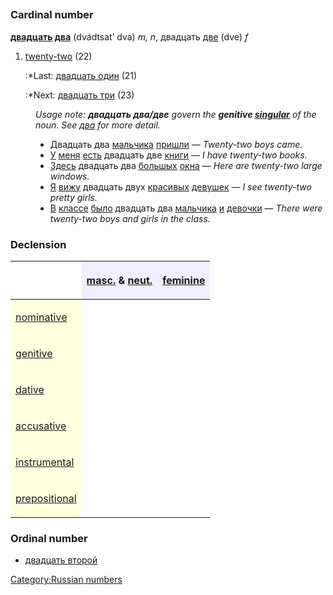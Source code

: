 =={{ru}}==
[[Category:Russian numbers]]
=== Cardinal number ===
'''[[двадцать]] [[два]]''' (dvádtsat’ dva) ''m, n'', двадцать [[две]] (dve) ''f''

#[[twenty-two]] (22)
#:*Last: [[двадцать один]] (21)
#:*Next: [[двадцать три]] (23)

:''Usage note: '''''двадцать два/две''''' govern the '''genitive [[singular]]''' of the noun. See [[два]] for more detail.''
:*Двадцать два [[мальчик|мальчика]] [[приходить|пришли]] — ''Twenty-two boys came.''
:*[[У]] [[я|меня]] [[быть|есть]] двадцать две [[книга|книги]] — ''I have twenty-two books.''
:*[[Здесь]] двадцать два [[большой|большых]] [[окно|окна]] — ''Here are twenty-two large windows.''
:*[[Я]] [[видеть|вижу]] двадцать двух [[красивый|красивых]] [[девушка|девушек]] — ''I see twenty-two pretty girls.''
:*[[В]] [[класс|классе]] [[быть|было]] двадцать два [[мальчик|мальчика]] [[и]] [[девочка|девочки]] — ''There were twenty-two boys and girls in the class.''

===Declension===
{| border="1" cellpadding="4" cellspacing="0"
!
! style="background-color: #EFEFFF" align="center"|[[masculine|masc.]] & [[neuter|neut.]]
! style="background-color: #EFEFFF" align="center"|[[feminine]]
|-
! style="background-color: #FFFFE0" align="left"|[[nominative case|nominative]]
| align="center"|{{Unicode|два́дцать два}}
| align="center"|{{Unicode|два́дцать две}}
|-
! style="background-color: #FFFFE0" align="left"|[[genitive case|genitive]]
| align="center"|{{Unicode|два́дцать двух}}
| align="center"|{{Unicode|два́дцать двух}}
|-
! style="background-color: #FFFFE0" align="left"|[[dative case|dative]]
| align="center"|{{Unicode|два́дцать двум}}
| align="center"|{{Unicode|два́дцать двум}}
|-
! style="background-color: #FFFFE0" align="left"|[[accusative case|accusative]]
| align="center"|{{Unicode|два́дцать два, ∼ двух}}
| align="center"|{{Unicode|два́дцать две, ∼ двух}}
|-
! style="background-color: #FFFFE0" align="left"|[[instrumental case|instrumental]]
| align="center"|{{Unicode|два́дцать двумя́}}
| align="center"|{{Unicode|два́дцать двумя́}}
|-
! style="background-color: #FFFFE0" align="left"|[[prepositional case|prepositional]]
| align="center"|{{Unicode|о два́дцать двух}}
| align="center"|{{Unicode|о два́дцать двух}}
|}

===Ordinal number===
*[[двадцать второй]]